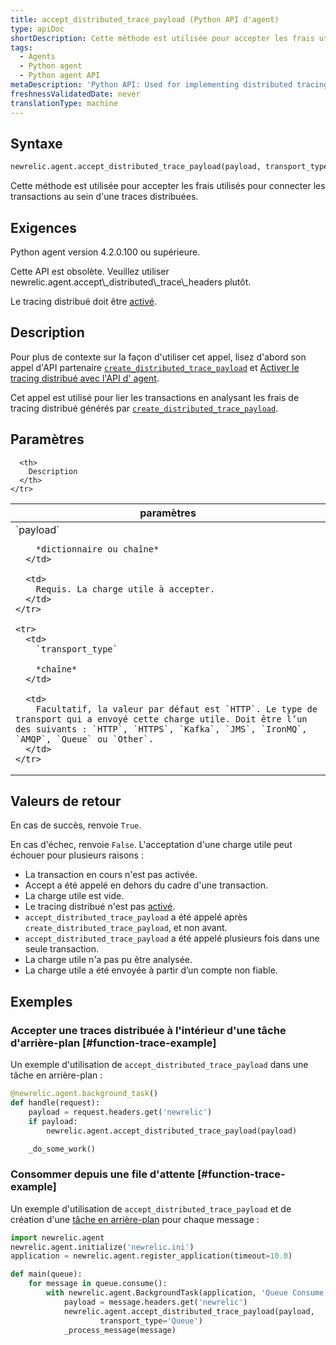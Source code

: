 ```yaml
---
title: accept_distributed_trace_payload (Python API d'agent)
type: apiDoc
shortDescription: Cette méthode est utilisée pour accepter les frais utilisés pour connecter les transactions au sein d'une traces distribuées.
tags:
  - Agents
  - Python agent
  - Python agent API
metaDescription: 'Python API: Used for implementing distributed tracing.'
freshnessValidatedDate: never
translationType: machine
---
```


## Syntaxe

```py
newrelic.agent.accept_distributed_trace_payload(payload, transport_type='HTTP')
```

Cette méthode est utilisée pour accepter les frais utilisés pour connecter les transactions au sein d&apos;une traces distribuées.

## Exigences

Python agent version 4.2.0.100 ou supérieure.

<Callout variant="caution">
  Cette API est obsolète. Veuillez utiliser newrelic.agent.accept\_distributed\_trace\_headers plutôt.
</Callout>

Le tracing distribué doit être [activé](/docs/enable-distributed-tracing#python).

## Description

Pour plus de contexte sur la façon d&apos;utiliser cet appel, lisez d&apos;abord son appel d&apos;API partenaire [`create_distributed_trace_payload`](/docs/agents/python-agent/python-agent-api/create_distributed_trace_payload) et [Activer le tracing distribué avec l&apos;API d&apos; agent](/docs/enable-distributed-tracing#agent-apis).

Cet appel est utilisé pour lier les transactions en analysant les frais de tracing distribué générés par [`create_distributed_trace_payload`](/docs/agents/python-agent/python-agent-api/create_distributed_trace_payload).

## Paramètres

<table>
  <thead>
    <tr>
      <th width="25%">
        paramètres
      </th>

      <th>
        Description
      </th>
    </tr>
  </thead>

  <tbody>
    <tr>
      <td>
        `payload`

        *dictionnaire ou chaîne*
      </td>

      <td>
        Requis. La charge utile à accepter.
      </td>
    </tr>

    <tr>
      <td>
        `transport_type`

        *chaîne*
      </td>

      <td>
        Facultatif, la valeur par défaut est `HTTP`. Le type de transport qui a envoyé cette charge utile. Doit être l’un des suivants : `HTTP`, `HTTPS`, `Kafka`, `JMS`, `IronMQ`, `AMQP`, `Queue` ou `Other`.
      </td>
    </tr>
  </tbody>
</table>

## Valeurs de retour

En cas de succès, renvoie `True`.

En cas d&apos;échec, renvoie `False`. L&apos;acceptation d&apos;une charge utile peut échouer pour plusieurs raisons :

* La transaction en cours n&apos;est pas activée.
* Accept a été appelé en dehors du cadre d&apos;une transaction.
* La charge utile est vide.
* Le tracing distribué n&apos;est pas [activé](/docs/enable-distributed-tracing).
* `accept_distributed_trace_payload` a été appelé après `create_distributed_trace_payload`, et non avant.
* `accept_distributed_trace_payload` a été appelé plusieurs fois dans une seule transaction.
* La charge utile n&apos;a pas pu être analysée.
* La charge utile a été envoyée à partir d’un compte non fiable.

## Exemples

### Accepter une traces distribuée à l&apos;intérieur d&apos;une tâche d&apos;arrière-plan [#function-trace-example]

Un exemple d&apos;utilisation de `accept_distributed_trace_payload` dans une tâche en arrière-plan :

```py
@newrelic.agent.background_task()
def handle(request):
    payload = request.headers.get('newrelic')
    if payload:
        newrelic.agent.accept_distributed_trace_payload(payload)

    _do_some_work()
```

### Consommer depuis une file d&apos;attente [#function-trace-example]

Un exemple d&apos;utilisation de `accept_distributed_trace_payload` et de création d&apos;une [tâche en arrière-plan](/docs/agents/python-agent/supported-features/python-background-tasks) pour chaque message :

```py
import newrelic.agent
newrelic.agent.initialize('newrelic.ini')
application = newrelic.agent.register_application(timeout=10.0)

def main(queue):
    for message in queue.consume():
        with newrelic.agent.BackgroundTask(application, 'Queue Consume'):
            payload = message.headers.get('newrelic')
            newrelic.agent.accept_distributed_trace_payload(payload,
                    transport_type='Queue')
            _process_message(message)
```